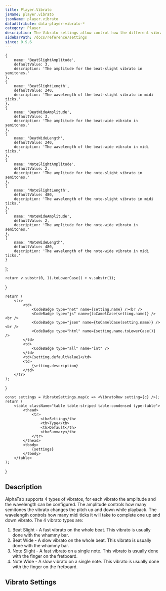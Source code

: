 ```yaml
---
title: Player.Vibrato
jsName: player.vibrato
jsonName: player.vibrato
dataAttribute: data-player-vibrato-*
category: Player
description: The Vibrato settings allow control how the different vibrato types are generated for audio. 
sidebarPath: /docs/reference/settings
since: 0.9.6
---
```



    {
        name: 'BeatSlightAmplitude',
        defaultValue: 3,
        description: 'The amplitude for the beat-slight vibrato in semitones.'
    },
    {
        name: 'BeatSlightLength',
        defaultValue: 240,
        description: 'The wavelength of the beat-slight vibrato in midi ticks.'
    },
    {
        name: 'BeatWideAmplitude',
        defaultValue: 3,
        description: 'The amplitude for the beat-wide vibrato in semitones.'
    },
    {
        name: 'BeatWideLength',
        defaultValue: 240,
        description: 'The wavelength of the beat-wide vibrato in midi ticks.'
    },
    {
        name: 'NoteSlightAmplitude',
        defaultValue: 2,
        description: 'The amplitude for the note-slight vibrato in semitones.'
    },
    {
        name: 'NoteSlightLength',
        defaultValue: 480,
        description: 'The wavelength of the note-slight vibrato in midi ticks.'
    },
    {
        name: 'NoteWideAmplitude',
        defaultValue: 2,
        description: 'The amplitude for the note-wide vibrato in semitones.'
    },
    {
        name: 'NoteWideLength',
        defaultValue: 480,
        description: 'The wavelength of the note-wide vibrato in midi ticks.'
    }
];

    return v.substr(0, 1).toLowerCase() + v.substr(1);
}

    return (
        <tr>
            <td>
                <CodeBadge type="net" name={setting.name} /><br />
                <CodeBadge type="js" name={toCamelCase(setting.name)} /><br />
                <CodeBadge type="json" name={toCamelCase(setting.name)} /><br />
                <CodeBadge type="html" name={setting.name.toLowerCase()} />
            </td>
            <td>
                <CodeBadge type="all" name="int" />
            </td>
            <td>{setting.defaultValue}</td>
            <td>
                {setting.description}
            </td>
        </tr>
    );
}

    const settings = VibratoSettings.map(c => <VibratoRow setting={c} />);
    return (
        <table className="table table-striped table-condensed type-table">
            <thead>
                <tr>
                    <th>Setting</th>
                    <th>Type</th>
                    <th>Default</th>
                    <th>Summary</th>
                </tr>
            </thead>    
            <tbody> 
                {settings}
            </tbody>
        </table>
    );
}


## Description

AlphaTab supports 4 types of vibratos, for each vibrato the amplitude and the wavelength can be configured. The amplitude controls how many semitones
the vibrato changes the pitch up and down while playback. The wavelength controls how many midi ticks it will take to complete one up and down vibrato.
The 4 vibrato types are: 

1. Beat Slight - A fast vibrato on the whole beat. This vibrato is usually done with the whammy bar.
2. Beat Wide - A slow vibrato on the whole beat. This vibrato is usually done with the whammy bar.
3. Note Slight - A fast vibrato on a single note. This vibrato is usually done with the finger on the fretboard.
4. Note Wide - A slow vibrato on a single note. This vibrato is usually done with the finger on the fretboard.

## Vibrato Settings

<VibratoTable />